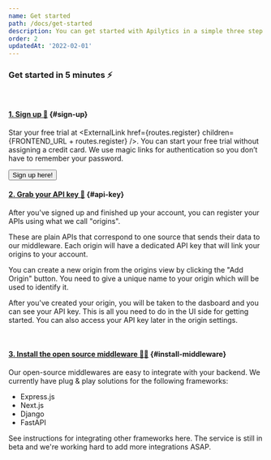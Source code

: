 ```yaml
---
name: Get started
path: /docs/get-started
description: You can get started with Apilytics in a simple three step process. Sign up, grab your API key and install our open source middlewares.
order: 2
updatedAt: '2022-02-01'
---
```


### Get started in 5 minutes ⚡

<br />

#### [1. Sign up 🚀](#sign-up) {#sign-up}

Star your free trial at <ExternalLink href={routes.register} children={FRONTEND_URL + routes.register} />.
You can start your free trial without assigning a credit card. We use magic links for authentication
so you don’t have to remember your password.

<Link href={routes.register}>
  <Button className="btn-primary btn-outline mt-4">Sign up here!</Button>
</Link>

<br />

#### [2. Grab your API key 🔑](#api-key) {#api-key}

After you've signed up and finished up your account,
you can register your APIs using what we call "origins".

These are plain APIs that correspond to one source that sends their data to our middleware.
Each origin will have a dedicated API key that will link your origins to your account.

You can create a new origin from the origins view by clicking the "Add Origin" button.
You need to give a unique name to your origin which will be used to identify it.

After you've created your origin, you will be taken to the dasboard and you can see your API key.
This is all you need to do in the UI side for getting started. You can also access your API key
later in the origin settings.

<br />

#### [3. Install the open source middleware 👨‍💻](#install-middleware) {#install-middleware}

Our open-source middlewares are easy to integrate with your backend.
We currently have plug & play solutions for the following frameworks:

- <Link href={routes.node + '#express'}>Express.js</Link>
- <Link href={routes.node + '#next'}>Next.js</Link>
- <Link href={routes.python + '#django'}>Django</Link>
- <Link href={routes.python + '#fastapi'}>FastAPI</Link>

See instructions for integrating other frameworks <Link href={routes.byom}>here</Link>.
The service is still in beta and we're working hard to add more integrations ASAP.
